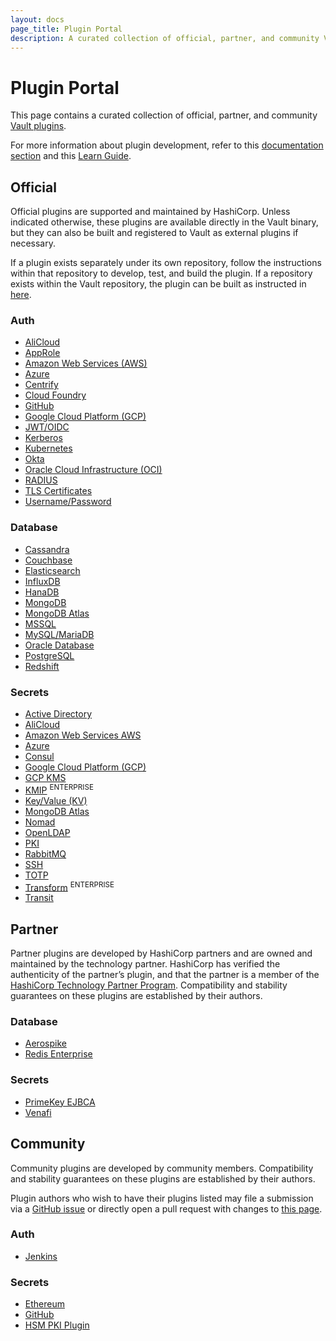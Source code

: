 ```yaml
---
layout: docs
page_title: Plugin Portal
description: A curated collection of official, partner, and community Vault plugins.
---
```


# Plugin Portal

This page contains a curated collection of official, partner, and community
[Vault plugins](/docs/internals/plugins).

For more information about plugin development, refer to this [documentation
section](/docs/internals/plugins#plugin-development) and this [Learn
Guide](https://learn.hashicorp.com/vault/developer/plugin-backends).

## Official

Official plugins are supported and maintained by HashiCorp.
Unless indicated otherwise, these plugins are available directly in the Vault
binary, but they can also be built and registered to Vault as external plugins
if necessary.

If a plugin exists separately under its own repository, follow the instructions
within that repository to develop, test, and build the plugin. If a repository
exists within the Vault repository, the plugin can be built as instructed in
[here](/docs/internals/plugins#built-in-plugins).

### Auth

<Columns count={2}>

- [AliCloud](https://github.com/hashicorp/vault-plugin-auth-alicloud)
- [AppRole](/api-docs/auth/approle)
- [Amazon Web Services (AWS)](/api-docs/auth/aws)
- [Azure](https://github.com/hashicorp/vault-plugin-auth-azure)
- [Centrify](https://github.com/hashicorp/vault-plugin-auth-centrify)
- [Cloud Foundry](https://github.com/hashicorp/vault-plugin-auth-cf)
- [GitHub](/api-docs/auth/github)
- [Google Cloud Platform (GCP)](https://github.com/hashicorp/vault-plugin-auth-gcp)
- [JWT/OIDC](https://github.com/hashicorp/vault-plugin-auth-jwt)
- [Kerberos](https://github.com/hashicorp/vault-plugin-auth-kerberos)
- [Kubernetes](https://github.com/hashicorp/vault-plugin-auth-kubernetes)
- [Okta](/api-docs/auth/okta)
- [Oracle Cloud Infrastructure (OCI)](https://github.com/hashicorp/vault-plugin-auth-oci)
- [RADIUS](/api-docs/auth/radius)
- [TLS Certificates](/api-docs/auth/cert)
- [Username/Password](/api-docs/auth/userpass)

</Columns>

### Database

<Columns count={2}>

- [Cassandra](/api-docs/secret/databases/cassandra)
- [Couchbase](https://github.com/hashicorp/vault-plugin-database-couchbase)
- [Elasticsearch](https://github.com/hashicorp/vault-plugin-database-elasticsearch)
- [InfluxDB](/api-docs/secret/databases/influxdb)
- [HanaDB](/api-docs/secret/databases/hanadb)
- [MongoDB](/api-docs/secret/databases/mongodb)
- [MongoDB Atlas](https://github.com/hashicorp/vault-plugin-database-mongodbatlas)
- [MSSQL](/api-docs/secret/databases/mssql)
- [MySQL/MariaDB](/api-docs/secret/databases/mysql-maria)
- [Oracle Database](https://github.com/hashicorp/vault-plugin-database-oracle) <Tag title='external' color='yellow' />
- [PostgreSQL](/api-docs/secret/databases/postgresql)
- [Redshift](/api-docs/secret/databases/redshift)

</Columns>

### Secrets

<Columns count={2}>

- [Active Directory](https://github.com/hashicorp/vault-plugin-secrets-ad)
- [AliCloud](https://github.com/hashicorp/vault-plugin-secrets-alicloud)
- [Amazon Web Services AWS](/api-docs/secret/aws)
- [Azure](https://github.com/hashicorp/vault-plugin-secrets-azure)
- [Consul](/api-docs/secret/consul)
- [Google Cloud Platform (GCP)](https://github.com/hashicorp/vault-plugin-secrets-gcp)
- [GCP KMS](https://github.com/hashicorp/vault-plugin-secrets-gcpkms)
- [KMIP](/api-docs/secret/kmip) <sup>ENTERPRISE</sup>
- [Key/Value (KV)](https://github.com/hashicorp/vault-plugin-secrets-kv)
- [MongoDB Atlas](https://github.com/hashicorp/vault-plugin-secrets-mongodbatlas)
- [Nomad](/api-docs/secret/nomad)
- [OpenLDAP](https://github.com/hashicorp/vault-plugin-secrets-openldap)
- [PKI](/api-docs/secret/pki)
- [RabbitMQ](/api-docs/secret/rabbitmq)
- [SSH](/api-docs/secret/ssh)
- [TOTP](/api-docs/secret/totp)
- [Transform](/api-docs/secret/transform) <sup>ENTERPRISE</sup>
- [Transit](/api-docs/secret/transit)

</Columns>

## Partner

Partner plugins are developed by HashiCorp partners and are owned and maintained by the technology partner. HashiCorp has verified the authenticity of the partner’s plugin, and that the partner is a member of the [HashiCorp Technology Partner Program](https://www.hashicorp.com/partners/become-a-partner#technology). Compatibility and stability guarantees on these plugins are established by their authors.

### Database

- [Aerospike](https://github.com/aerospike-community/vault-plugin-database-aerospike)
- [Redis Enterprise](https://github.com/RedisLabs/vault-plugin-database-redis-enterprise)

### Secrets

- [PrimeKey EJBCA](https://github.com/primekeydevs/ejbca-vault-plugin)
- [Venafi](https://github.com/Venafi/vault-pki-backend-venafi)

## Community

Community plugins are developed by community members. Compatibility and
stability guarantees on these plugins are established by their authors.

Plugin authors who wish to have their plugins listed may file a submission via a
[GitHub issue][github-issue] or directly open a pull request with changes to
[this page][plugin-portal-mdx].

### Auth

- [Jenkins](https://plugins.jenkins.io/hashicorp-vault-plugin)

### Secrets

- [Ethereum](https://github.com/immutability-io/vault-ethereum)
- [GitHub](https://github.com/martinbaillie/vault-plugin-secrets-github)
- [HSM PKI Plugin](https://github.com/mode51software/vaultplugin-hsmpki)

[github-issue]: https://github.com/hashicorp/vault/issues/new?assignees=&labels=ecosystem%2Fplugin&template=plugin-submission.md&title=%5BPlugin+Portal%5D+Plugin+Submission+-+%3CPLUGIN+NAME%3E
[plugin-portal-mdx]: https://github.com/hashicorp/vault/blob/master/website/pages/docs/plugin-portal/index.mdx
